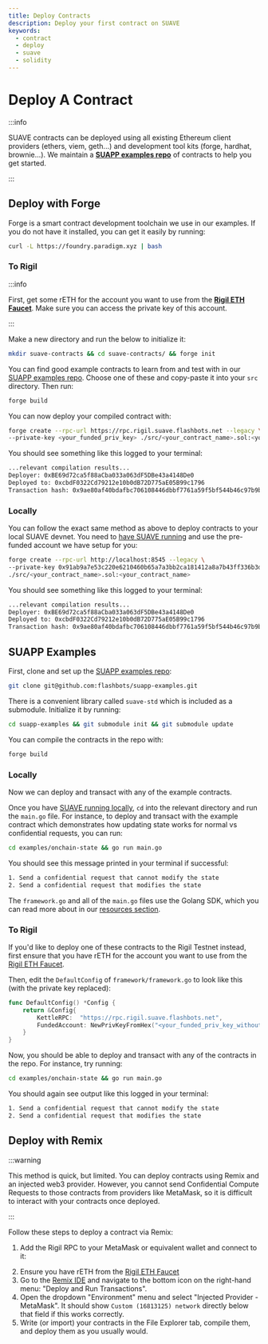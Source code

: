 ```yaml
---
title: Deploy Contracts
description: Deploy your first contract on SUAVE
keywords:
  - contract
  - deploy
  - suave
  - solidity
---
```



# Deploy A Contract

:::info

SUAVE contracts can be deployed using all existing Ethereum client providers (ethers, viem, geth...) and development tool kits (forge, hardhat, brownie...). We maintain a [**SUAPP examples repo**](https://github.com/flashbots/suapp-examples/) of contracts to help you get started.

:::

## Deploy with Forge

Forge is a smart contract development toolchain we use in our examples. If you do not have it installed, you can get it easily by running:

```bash
curl -L https://foundry.paradigm.xyz | bash
```

### To Rigil

:::info

First, get some rETH for the account you want to use from the **[Rigil ETH Faucet](https://faucet.rigil.suave.flashbots.net)**. Make sure you can access the private key of this account.

:::

Make a new directory and run the below to initialize it:

```bash
mkdir suave-contracts && cd suave-contracts/ && forge init
```

You can find good example contracts to learn from and test with in our [SUAPP examples repo](https://github.com/flashbots/suapp-examples/). Choose one of these and copy-paste it into your `src` directory. Then run:

```bash
forge build
```

You can now deploy your compiled contract with:

```bash
forge create --rpc-url https://rpc.rigil.suave.flashbots.net --legacy \
--private-key <your_funded_priv_key> ./src/<your_contract_name>.sol:<your_contract_name>
```

You should see something like this logged to your terminal:

```bash
...relevant compilation results...
Deployer: 0xBE69d72ca5f88aCba033a063dF5DBe43a4148De0
Deployed to: 0xcbdF0322Cd79212e10b0dB72D775aE05B99c1796
Transaction hash: 0x9ae80af40bdafbc706108446dbbf7761a59f5bf544b46c97b9b0851dddaa3927
```

### Locally

You can follow the exact same method as above to deploy contracts to your local SUAVE devnet. You need to [have SUAVE running](/tutorials/run-suave) and use the pre-funded account we have setup for you:

```bash
forge create --rpc-url http://localhost:8545 --legacy \
--private-key 0x91ab9a7e53c220e6210460b65a7a3bb2ca181412a8a7b43ff336b3df1737ce12 \
./src/<your_contract_name>.sol:<your_contract_name>
```

You should see something like this logged to your terminal:

```bash
...relevant compilation results...
Deployer: 0xBE69d72ca5f88aCba033a063dF5DBe43a4148De0
Deployed to: 0xcbdF0322Cd79212e10b0dB72D775aE05B99c1796
Transaction hash: 0x9ae80af40bdafbc706108446dbbf7761a59f5bf544b46c97b9b0851dddaa3927
```

## SUAPP Examples

First, clone and set up the [SUAPP examples repo](https://github.com/flashbots/suapp-examples/):

```bash
git clone git@github.com:flashbots/suapp-examples.git
```

There is a convenient library called `suave-std` which is included as a submodule. Initialize it by running:

```bash
cd suapp-examples && git submodule init && git submodule update
```

You can compile the contracts in the repo with:

```bash
forge build
```

### Locally

Now we can deploy and transact with any of the example contracts. 

Once you have [SUAVE running locally](/tutorials/run-suave), `cd` into the relevant directory and run the `main.go` file. For instance, to deploy and transact with the example contract which demonstrates how updating state works for normal vs confidential requests, you can run:

```bash
cd examples/onchain-state && go run main.go
```

You should see this message printed in your terminal if successful:

```bash
1. Send a confidential request that cannot modify the state
2. Send a confidential request that modifies the state
```

The `framework.go` and all of the `main.go` files use the Golang SDK, which you can read more about in our [resources section](/resources/golang-sdk).

### To Rigil

If you'd like to deploy one of these contracts to the Rigil Testnet instead, first ensure that you have rETH for the account you want to use from the [Rigil ETH Faucet](https://faucet.rigil.suave.flashbots.net).

Then, edit the `DefaultConfig` of `framework/framework.go` to look like this (with the private key replaced):

```go
func DefaultConfig() *Config {
	return &Config{
		KettleRPC:  "https://rpc.rigil.suave.flashbots.net",
		FundedAccount: NewPrivKeyFromHex("<your_funded_priv_key_without_0x>"),
	}
}
```

Now, you should be able to deploy and transact with any of the contracts in the repo. For instance, try running:

```bash
cd examples/onchain-state && go run main.go
```

You should again see output like this logged in your terminal:

```bash
1. Send a confidential request that cannot modify the state
2. Send a confidential request that modifies the state
```

## Deploy with Remix

:::warning

This method is quick, but limited. You can deploy contracts using Remix and an injected web3 provider. However, you cannot send Confidential Compute Requests to those contracts from providers like MetaMask, so it is difficult to interact with your contracts once deployed.

:::

Follow these steps to deploy a contract via Remix:

1. Add the Rigil RPC to your MetaMask or equivalent wallet and connect to it:

<RPCButton />

2. Ensure you have rETH from the [Rigil ETH Faucet](https://faucet.rigil.suave.flashbots.net)
3. Go to the [Remix IDE](http://remix.ethereum.org/) and navigate to the bottom icon on the right-hand menu: "Deploy and Run Transactions".
4. Open the dropdown "Environment" menu and select "Injected Provider - MetaMask". It should show `Custom (16813125) network` directly below that field if this works correctly.
5. Write (or import) your contracts in the File Explorer tab, compile them, and deploy them as you usually would.